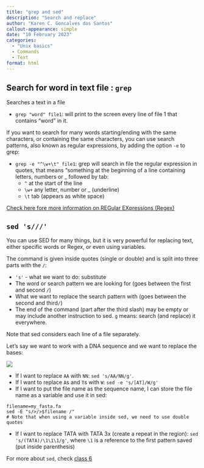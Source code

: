 ```yaml
---
title: "grep and sed"
description: "Search and replace"
author: "Karen C. Goncalves dos Santos"
callout-appearance: simple
date: "10 February 2023"
categories:
  - "Unix basics"
  - Commands
  - Text
format: html
---
```



## Search for word in text file : `grep`

Searches a text in a file

- `grep "word" file1`: will print to the screen every line of file 1 that contains "word" in it.

If you want to search for many words starting/ending with the same characters, or containing the same characters, you can use search patterns, also known as regular expressions, by adding the option `-e` to grep:

- `grep -e "^\w+\t" file1`: grep will search in file the regular expression in quotes, that means "something at the beginning of a line containing letters, numbers or _ followed by tab:
  - `^` at the start of the line
  - `\w+` any letter, number or _ (underline)
  - `\t` tab (appears as white space)
  
[Check here fore more information on REGular EXpressions (Regex)](https://cheatography.com/davechild/cheat-sheets/regular-expressions/)

## `sed 's///'`

You can use SED for many things, but it is very powerful for replacing text, either specific words or Regex, or even using variables. 

The command is given inside quotes (single or double) and is split into three parts with the `/`:

- `'s'` - what we want to do: substitute
- The word or search pattern we are looking for (goes between the first and second `/`)
- What we want to replace the search pattern with (goes between the second and third`/`)
- The end of the command (part after the third slash) may be empty or may include another instruction to sed. `g` means: search (and replace) it everywhere.

Note that sed considers each line of a file separately. 

Let's say we want to work with a DNA sequence and we want to replace the bases:

![](https://i.stack.imgur.com/22N5fm.jpg)

- If I want to replace `AA` with `NN`: `sed 's/AA/NN/g'`.
- If I want to replace `A`s and `T`s with `W`: `sed -e 's/[AT]/W/g'`
- If I want to put the file name as the sequence name, I can store the file name as a variable and use it in sed: 

```
filename=my_fasta.fa
sed -E "s/>/>$filename /"
# Note that when using a variable inside sed, we need to use double quotes
```

- If I want to replace TATA with TATA 3x (create a repeat in the region): `sed 's/(TATA)/\1\1\1/g'`, where `\1` is a reference to the first pattern saved (put inside parenthesis)

For more about `sed`, check [class 6](/unix/Class6_SED/index.html)
